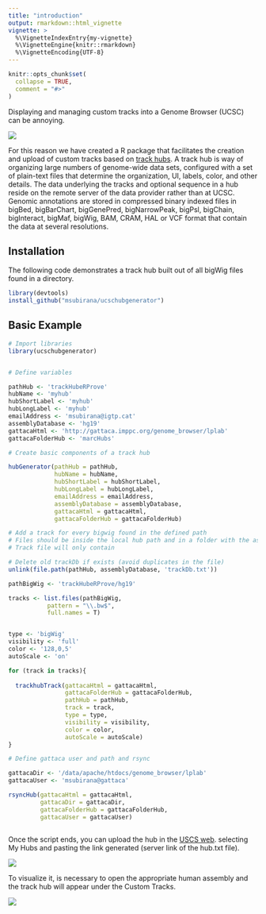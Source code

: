 ```yaml
---
title: "introduction"
output: rmarkdown::html_vignette
vignette: >
  %\VignetteIndexEntry{my-vignette}
  %\VignetteEngine{knitr::rmarkdown}
  %\VignetteEncoding{UTF-8}
---
```


```r
knitr::opts_chunk$set(
  collapse = TRUE,
  comment = "#>"
)
```

Displaying and managing custom tracks into a Genome Browser (UCSC) can be annoying. 

![](http://giphygifs.s3.amazonaws.com/media/LrnlRuehwS2WY/giphy.gif)

For this reason we have created a R package that facilitates the creation and upload of custom tracks based on [track hubs](https://genome.ucsc.edu/goldenPath/help/hgTrackHubHelp.html). A track hub is way of organizing large numbers of genome-wide data sets, configured with a set of plain-text files that determine the organization, UI, labels, color, and other details. The data underlying the tracks and optional sequence in a hub reside on the remote server of the data provider rather than at UCSC. Genomic annotations are stored in compressed binary indexed files in bigBed, bigBarChart, bigGenePred, bigNarrowPeak, bigPsl, bigChain, bigInteract, bigMaf, bigWig, BAM, CRAM, HAL or VCF format that contain the data at several resolutions.   

## Installation

The following code demonstrates a track hub built out of all bigWig files found in a directory.

```r
library(devtools)
install_github("msubirana/ucschubgenerator")


```
 

## Basic Example
```r
# Import libraries
library(ucschubgenerator)


# Define variables

pathHub <- 'trackHubeRProve'
hubName <- 'myhub'
hubShortLabel <- 'myhub'
hubLongLabel <- 'myhub'
emailAddress <- 'msubirana@igtp.cat'
assemblyDatabase <- 'hg19'
gattacaHtml <- 'http://gattaca.imppc.org/genome_browser/lplab'
gattacaFolderHub <- 'marcHubs'

# Create basic components of a track hub

hubGenerator(pathHub = pathHub,
             hubName = hubName,
             hubShortLabel = hubShortLabel,
             hubLongLabel = hubLongLabel,
             emailAddress = emailAddress,
             assemblyDatabase = assemblyDatabase,
             gattacaHtml = gattacaHtml,
             gattacaFolderHub = gattacaFolderHub)

# Add a track for every bigwig found in the defined path
# Files should be inside the local hub path and in a folder with the assembly name
# Track file will only contain 

# Delete old trackDb if exists (avoid duplicates in the file)
unlink(file.path(pathHub, assemblyDatabase, 'trackDb.txt'))

pathBigWig <- 'trackHubeRProve/hg19'

tracks <- list.files(pathBigWig, 
           pattern = "\\.bw$",
           full.names = T)


type <- 'bigWig'
visibility <- 'full'
color <- '128,0,5'  
autoScale <- 'on'

for (track in tracks){
  
  trackhubTrack(gattacaHtml = gattacaHtml,
                gattacaFolderHub = gattacaFolderHub,
                pathHub = pathHub,
                track = track,
                type = type,
                visibility = visibility,
                color = color,
                autoScale = autoScale)
}

# Define gattaca user and path and rsync

gattacaDir <- '/data/apache/htdocs/genome_browser/lplab'
gattacaUser <- 'msubirana@gattaca'

rsyncHub(gattacaHtml = gattacaHtml,
         gattacaDir = gattacaDir,
         gattacaFolderHub = gattacaFolderHub,
         gattacaUser = gattacaUser)
    

```

Once the script ends, you can upload the hub in the [USCS web](https://genome.ucsc.edu/cgi-bin/hgHubConnect?hubCheckUrl=http%3A%2F%2Fgattaca.imppc.org%2Fgenome_browser%2Flplab%2FmarcHubs%2FparserProve%2Fhub.txt&hgsid=759593043_P7LJWoCqmm0BrJx4xCRwGGvMCkRt). selecting My Hubs and pasting the link generated (server link of the hub.txt file).

![](https://i.ibb.co/s1BVrd0/Screenshot-from-2019-09-17-15-25-59.png)

To visualize it, is necessary to open the appropriate human assembly and the track hub will appear under the Custom Tracks. 

![](https://i.ibb.co/gM0cCfB/Screenshot-from-2019-09-17-15-32-43.png)
